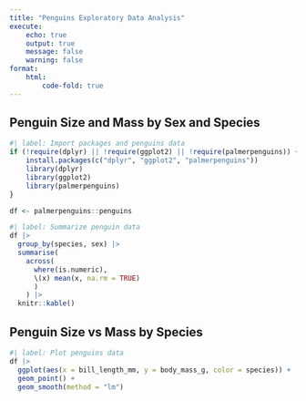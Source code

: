 ```yaml
---
title: "Penguins Exploratory Data Analysis"
execute:
    echo: true
    output: true
    message: false
    warning: false
format:
    html:
        code-fold: true
---
```


## Penguin Size and Mass by Sex and Species


```r
#| label: Import packages and penguins data
if (!require(dplyr) || !require(ggplot2) || !require(palmerpenguins)) {
    install.packages(c("dplyr", "ggplot2", "palmerpenguins"))
    library(dplyr)
    library(ggplot2)
    library(palmerpenguins)
}

df <- palmerpenguins::penguins
```


```r
#| label: Summarize penguin data
df |>
  group_by(species, sex) |>
  summarise(
    across(
      where(is.numeric),
      \(x) mean(x, na.rm = TRUE)
      )
    ) |>
  knitr::kable()
```

## Penguin Size vs Mass by Species


```r
#| label: Plot penguins data
df |>
  ggplot(aes(x = bill_length_mm, y = body_mass_g, color = species)) +
  geom_point() +
  geom_smooth(method = "lm")
```

